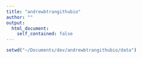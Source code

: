 ```yaml
---
title: "andrewbtrangithubio"
author: ""
output:
  html_document:
    self_contained: false
---
```


```r
setwd("~/Documents/dev/andrewbtrangithubio/data")
```

```r
```
